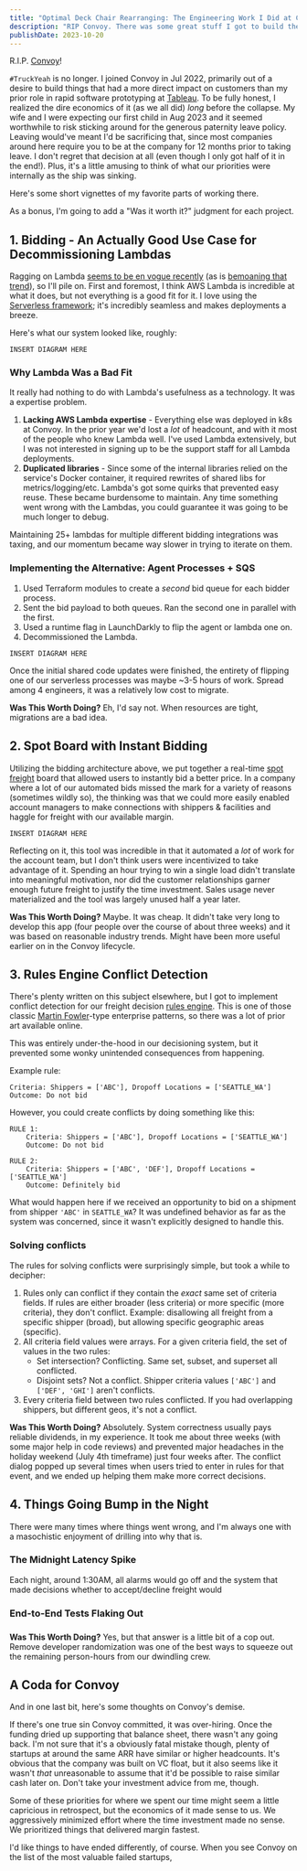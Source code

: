 ```yaml
---
title: "Optimal Deck Chair Rearranging: The Engineering Work I Did at Convoy"
description: "RIP Convoy. There was some great stuff I got to build there, and I'm going to detail it as a way of eulogizing."
publishDate: 2023-10-20
---
```


R.I.P. [Convoy](https://convoy.com/)!

`#TruckYeah` is no longer. I joined Convoy in Jul 2022, primarily out of a desire to build things that had a more direct impact on customers than my prior role in rapid software prototyping at [Tableau](https://www.tableau.com/). To be fully honest, I realized the dire economics of it (as we all did) _long_ before the collapse. My wife and I were expecting our first child in Aug 2023 and it seemed worthwhile to risk sticking around for the generous paternity leave policy. Leaving would've meant I'd be sacrificing that, since most companies around here require you to be at the company for 12 months prior to taking leave. I don't regret that decision at all (even though I only got half of it in the end!). Plus, it's a little amusing to think of what our priorities were internally as the ship was sinking.

Here's some short vignettes of my favorite parts of working there.

As a bonus, I'm going to add a "Was it worth it?" judgment for each project.

## 1. Bidding - An Actually Good Use Case for Decommissioning Lambdas

Ragging on Lambda [seems to be en vogue recently](https://devclass.com/2023/05/05/reduce-costs-by-90-by-moving-from-microservices-to-monolith-amazon-internal-case-study-raises-eyebrows/) (as is [bemoaning that trend](https://adrianco.medium.com/so-many-bad-takes-what-is-there-to-learn-from-the-prime-video-microservices-to-monolith-story-4bd0970423d4)), so I'll pile on. First and foremost, I think AWS Lambda is incredible at what it does, but not everything is a good fit for it. I love using the [Serverless framework](https://www.serverless.com/); it's incredibly seamless and makes deployments a breeze.

Here's what our system looked like, roughly:

```
INSERT DIAGRAM HERE
```

### Why Lambda Was a Bad Fit

It really had nothing to do with Lambda's usefulness as a technology. It was a expertise problem.

1. **Lacking AWS Lambda expertise** - Everything else was deployed in k8s at Convoy. In the prior year we'd lost a _lot_ of headcount, and with it most of the people who knew Lambda well. I've used Lambda extensively, but I was not interested in signing up to be the support staff for all Lambda deployments.
2. **Duplicated libraries** - Since some of the internal libraries relied on the service's Docker container, it required rewrites of shared libs for metrics/logging/etc. Lambda's got some quirks that prevented easy reuse. These became burdensome to maintain. Any time something went wrong with the Lambdas, you could guarantee it was going to be much longer to debug.

Maintaining 25+ lambdas for multiple different bidding integrations was taxing, and our momentum became way slower in trying to iterate on them.

### Implementing the Alternative: Agent Processes + SQS

1. Used Terraform modules to create a _second_ bid queue for each bidder process.
2. Sent the bid payload to both queues. Ran the second one in parallel with the first.
3. Used a runtime flag in LaunchDarkly to flip the agent or lambda one on.
4. Decommissioned the Lambda.

```
INSERT DIAGRAM HERE
```

Once the initial shared code updates were finished, the entirety of flipping one of our serverless processes was maybe ~3-5 hours of work. Spread among 4 engineers, it was a relatively low cost to migrate.

**Was This Worth Doing?** Eh, I'd say not. When resources are tight, migrations are a bad idea.

## 2. Spot Board with Instant Bidding

Utilizing the bidding architecture above, we put together a real-time [spot freight](https://www.cargobase.com/blog/complete-guide-spot-freight) board that allowed users to instantly bid a better price. In a company where a lot of our automated bids missed the mark for a variety of reasons (sometimes wildly so), the thinking was that we could more easily enabled account managers to make connections with shippers & facilities and haggle for freight with our available margin.

```
INSERT DIAGRAM HERE
```

Reflecting on it, this tool was incredible in that it automated a _lot_ of work for the account team, but I don't think users were incentivized to take advantage of it. Spending an hour trying to win a single load didn't translate into meaningful motivation, nor did the customer relationships garner enough future freight to justify the time investment. Sales usage never materialized and the tool was largely unused half a year later.

**Was This Worth Doing?** Maybe. It was cheap. It didn't take very long to develop this app (four people over the course of about three weeks) and it was based on reasonable industry trends. Might have been more useful earlier on in the Convoy lifecycle.

## 3. Rules Engine Conflict Detection

There's plenty written on this subject elsewhere, but I got to implement conflict detection for our freight decision [rules engine](https://yiniski.medium.com/rule-engine-pattern-8a3f0e0c2d81). This is one of those classic [Martin Fowler](https://martinfowler.com/)-type enterprise patterns, so there was a lot of prior art available online.

This was entirely under-the-hood in our decisioning system, but it prevented some wonky unintended consequences from happening.

Example rule:

```
Criteria: Shippers = ['ABC'], Dropoff Locations = ['SEATTLE_WA']
Outcome: Do not bid
```

However, you could create conflicts by doing something like this:

```
RULE 1:
    Criteria: Shippers = ['ABC'], Dropoff Locations = ['SEATTLE_WA']
    Outcome: Do not bid

RULE 2:
    Criteria: Shippers = ['ABC', 'DEF'], Dropoff Locations = ['SEATTLE_WA']
    Outcome: Definitely bid
```

What would happen here if we received an opportunity to bid on a shipment from shipper `'ABC'` in `SEATTLE_WA`? It was undefined behavior as far as the system was concerned, since it wasn't explicitly designed to handle this.

### Solving conflicts

The rules for solving conflicts were surprisingly simple, but took a while to decipher:

1. Rules only can conflict if they contain the _exact_ same set of criteria fields. If rules are either broader (less criteria) or more specific (more criteria), they don't conflict. Example: disallowing all freight from a specific shipper (broad), but allowing specific geographic areas (specific).
2. All criteria field values were arrays. For a given criteria field, the set of values in the two rules:
   - Set intersection? Conflicting. Same set, subset, and superset all conflicted.
   - Disjoint sets? Not a conflict. Shipper criteria values `['ABC']` and `['DEF', 'GHI']` aren't conflicts.
3. Every criteria field between two rules conflicted. If you had overlapping shippers, but different geos, it's not a conflict.

**Was This Worth Doing?** Absolutely. System correctness usually pays reliable dividends, in my experience. It took me about three weeks (with some major help in code reviews) and prevented major headaches in the holiday weekend (July 4th timeframe) just four weeks after. The conflict dialog popped up several times when users tried to enter in rules for that event, and we ended up helping them make more correct decisions.

## 4. Things Going Bump in the Night

There were many times where things went wrong, and I'm always one with a masochistic enjoyment of drilling into why that is.

### The Midnight Latency Spike

Each night, around 1:30AM, all alarms would go off and the system that made decisions whether to accept/decline freight would

### End-to-End Tests Flaking Out

###

**Was This Worth Doing?** Yes, but that answer is a little bit of a cop out. Remove developer randomization was one of the best ways to squeeze out the remaining person-hours from our dwindling crew.

## A Coda for Convoy

And in one last bit, here's some thoughts on Convoy's demise.

If there's one true sin Convoy committed, it was over-hiring. Once the funding dried up supporting that balance sheet, there wasn't any going back. I'm not sure that it's a obviously fatal mistake though, plenty of startups at around the same ARR have similar or higher headcounts. It's obvious that the company was built on VC float, but it also seems like it wasn't _that_ unreasonable to assume that it'd be possible to raise similar cash later on. Don't take your investment advice from me, though.

Some of these priorities for where we spent our time might seem a little capricious in retrospect, but the economics of it made sense to us. We aggressively minimized effort where the time investment made no sense. We prioritized things that delivered margin fastest.

I'd like things to have ended differently, of course. When you see Convoy on the list of the most valuable failed startups,
